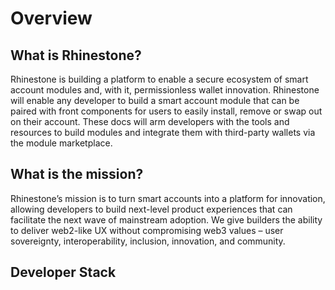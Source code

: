 # Overview

## What is Rhinestone?

Rhinestone is building a platform to enable a secure ecosystem of smart account modules and, with it, permissionless wallet innovation. Rhinestone will enable any developer to build a smart account module that can be paired with front components for users to easily install, remove or swap out on their account. These docs will arm developers with the tools and resources to build modules and integrate them with third-party wallets via the module marketplace.

## What is the mission?

Rhinestone’s mission is to turn smart accounts into a platform for innovation, allowing developers to build next-level product experiences that can facilitate the next wave of mainstream adoption. We give builders the ability to deliver web2-like UX without compromising web3 values – user sovereignty, interoperability, inclusion, innovation, and community.

## Developer Stack

<ComponentsList />

<BuilderCommunity />
